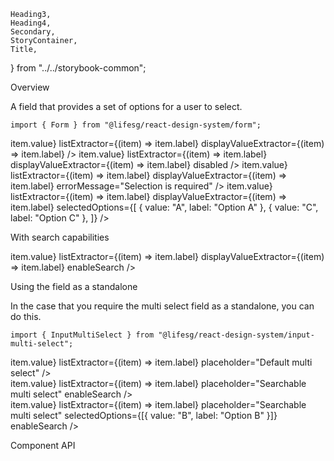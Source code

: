     Heading3,
    Heading4,
    Secondary,
    StoryContainer,
    Title,
} from "../../storybook-common";

<Meta title="Form/MultiSelect" component={Form.MultiSelect} />

<Title>Form.MultiSelect</Title>

<Secondary>Overview</Secondary>

A field that provides a set of options for a user to select.

```tsx
import { Form } from "@lifesg/react-design-system/form";
```

<Canvas>
    <Story name="MultiSelect">
        <StoryContainer>
            <Container>
                <Form.MultiSelect
                    label="This is the select field"
                    options={[
                        { value: "A", label: "Option A" },
                        { value: "B", label: "Option B" },
                        { value: "C", label: "Option C" },
                        { value: "D", label: "Option D" },
                    ]}
                    valueExtractor={(item) => item.value}
                    listExtractor={(item) => item.label}
                    displayValueExtractor={(item) => item.label}
                />
                <Form.MultiSelect
                    label="This is the disabled state"
                    options={[
                        { value: "A", label: "Option A" },
                        { value: "B", label: "Option B" },
                        { value: "C", label: "Option C" },
                        { value: "D", label: "Option D" },
                    ]}
                    valueExtractor={(item) => item.value}
                    listExtractor={(item) => item.label}
                    displayValueExtractor={(item) => item.label}
                    disabled
                />
                <Form.MultiSelect
                    label="This is the error state"
                    options={[
                        { value: "A", label: "Option A" },
                        { value: "B", label: "Option B" },
                        { value: "C", label: "Option C" },
                        { value: "D", label: "Option D" },
                    ]}
                    valueExtractor={(item) => item.value}
                    listExtractor={(item) => item.label}
                    displayValueExtractor={(item) => item.label}
                    errorMessage="Selection is required"
                />
                <Form.MultiSelect
                    label="This has preselected items"
                    options={[
                        { value: "A", label: "Option A" },
                        { value: "B", label: "Option B" },
                        { value: "C", label: "Option C" },
                        { value: "D", label: "Option D" },
                    ]}
                    valueExtractor={(item) => item.value}
                    listExtractor={(item) => item.label}
                    displayValueExtractor={(item) => item.label}
                    selectedOptions={[
                        { value: "A", label: "Option A" },
                        { value: "C", label: "Option C" },
                    ]}
                />
            </Container>
        </StoryContainer>
    </Story>
</Canvas>

<Heading3>With search capabilities</Heading3>

<Canvas>
    <Story name="With search">
        <StoryContainer>
            <Container>
                <Form.MultiSelect
                    label="This has searchable options"
                    options={[
                        { value: "A", label: "Option A" },
                        { value: "B", label: "Option B" },
                        { value: "C", label: "Option C" },
                        { value: "D", label: "Option D" },
                    ]}
                    valueExtractor={(item) => item.value}
                    listExtractor={(item) => item.label}
                    displayValueExtractor={(item) => item.label}
                    enableSearch
                />
            </Container>
        </StoryContainer>
    </Story>
</Canvas>

<Heading3>Using the field as a standalone</Heading3>

In the case that you require the multi select field as a standalone, you can do this.

```tsx
import { InputMultiSelect } from "@lifesg/react-design-system/input-multi-select";
```

<Preview>
    <Story name="Standalone usage">
        <StoryContainer>
            <Container>
                <InputMultiSelect
                    options={[
                        { value: "A", label: "Option A" },
                        { value: "B", label: "Option B" },
                        { value: "C", label: "Option C" },
                        { value: "D", label: "Option D" },
                    ]}
                    valueExtractor={(item) => item.value}
                    listExtractor={(item) => item.label}
                    placeholder="Default multi select"
                />
                <br />
                <InputMultiSelect
                    options={[
                        { value: "A", label: "Option A" },
                        { value: "B", label: "Option B" },
                        { value: "C", label: "Option C" },
                        { value: "D", label: "Option D" },
                    ]}
                    valueExtractor={(item) => item.value}
                    listExtractor={(item) => item.label}
                    placeholder="Searchable multi select"
                    enableSearch
                />
                <br />
                <InputMultiSelect
                    options={[
                        { value: "A", label: "Option A" },
                        { value: "B", label: "Option B" },
                        { value: "C", label: "Option C" },
                        { value: "D", label: "Option D" },
                    ]}
                    valueExtractor={(item) => item.value}
                    listExtractor={(item) => item.label}
                    placeholder="Searchable multi select"
                    selectedOptions={[{ value: "B", label: "Option B" }]}
                    enableSearch
                />
            </Container>
        </StoryContainer>
    </Story>
</Preview>

<Secondary>Component API</Secondary>

<PropsTable />
